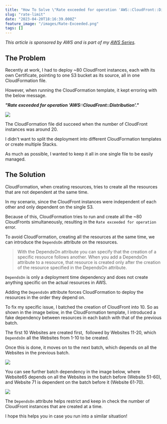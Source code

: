 ```yaml
---
title: "How To Solve \"Rate exceeded for operation 'AWS::CloudFront::Distribution'.\" Error?"
slug: "rate-limit"
date: "2023-04-20T18:16:39.000Z"
feature_image: "/images/Rate-Exceeded.png"
tags: []
---
```


_This article is sponsored by AWS and is part of my [AWS Series](__GHOST_URL__/tag/aws/)._

The Problem
-----------

Recently at work, I had to deploy ~80 CloudFront instances, each with its own Certificate, pointing to one S3 bucket as its source, all in one CloudFormation file.

However, when running the CloudFormation template, it kept erroring with the below message.

_**"Rate exceeded for operation 'AWS::CloudFront::Distribution'."**_

![](/images/image-2.png)

The CloudFormation file did succeed when the number of CloudFront instances was around 20.

I didn't want to split the deployment into different CloudFormation templates or create multiple Stacks.

As much as possible, I wanted to keep it all in one single file to be easily managed.

The Solution
------------

CloudFormation, when creating resources, tries to create all the resources that are not dependent at the same time.

In my scenario, since the CloudFront instances were independent of each other and only dependent on the single S3.

Because of this, CloudFormation tries to run and create all the ~80 CloudFronts simultaneously, resulting in the `Rate exceeded for operation` error.

To avoid CloudFormation, creating all the resources at the same time, we can introduce the `DependsOn` attribute on the resources.

> With the DependsOn attribute you can specify that the creation of a specific resource follows another. When you add a DependsOn attribute to a resource, that resource is created only after the creation of the resource specified in the DependsOn attribute.

`DependsOn` is only a deployment time dependency and does not create anything specific on the actual resources in AWS.

Adding the `DependsOn` attribute forces CloudFormation to deploy the resources in the order they depend on.

To fix my specific issue, I batched the creation of CloudFront into 10. So as shown in the image below, in the CloudFormation template, I introduced a fake dependency between resources in each batch with that of the previous batch.

The first 10 Websites are created first,  followed by Websites 11-20, which `DependsOn` all the Websites from 1-10 to be created.

Once this is done, it moves on to the next batch, which depends on all the Websites in the previous batch.

![](/images/image-8.png)

You can see further batch dependency in the image below, where Website65 depends on all the Websites in the batch before (Website 51-60), and Website 71 is dependent on the batch before it (Website 61-70).

![](/images/image-6.png)

The `DependsOn` attribute helps restrict and keep in check the number of CloudFront instances that are created at a time.

I hope this helps you in case you run into a similar situation!